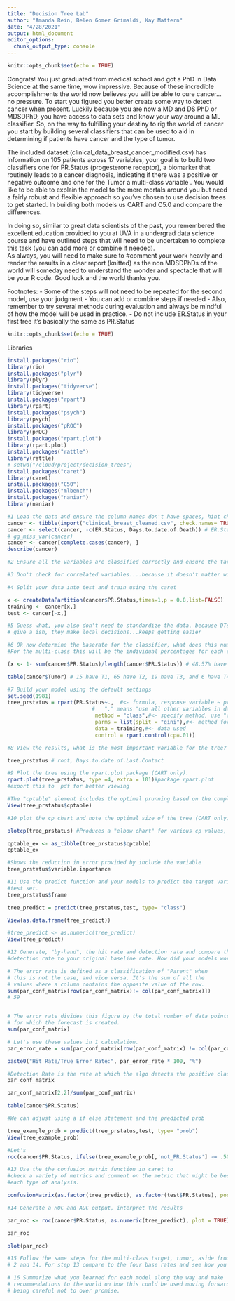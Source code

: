 ```yaml
---
title: "Decision Tree Lab"
author: "Amanda Rein, Belen Gomez Grimaldi, Kay Mattern"
date: "4/28/2021"
output: html_document
editor_options: 
  chunk_output_type: console
---
```


```r
knitr::opts_chunk$set(echo = TRUE)
```

Congrats! You just graduated from medical school and got a PhD in Data Science at the same time, wow impressive. Because of these incredible accomplishments the world now believes you will be able to cure cancer...no pressure. To start you figured you better create some way to detect cancer when present. Luckily because you are now a MD and DS PhD or MDSDPhD, you have access to data sets and know your way around a ML classifier. So, on the way to fulfilling your destiny to rig the world of cancer you start by building several classifiers that can be used to aid in determining if patients have cancer and the type of tumor. 

The included dataset (clinical_data_breast_cancer_modified.csv) has information 
on 105 patients across 17 variables, your goal is to build two classifiers one 
for PR.Status (progesterone receptor), a biomarker that routinely leads to a 
cancer diagnosis, indicating if there was a positive or negative outcome and 
one for the Tumor a multi-class variable . You would like to be able to explain 
the model to the mere mortals around you but need a fairly robust and flexible 
approach so you've chosen to use decision trees to get started. In building both
models us CART and C5.0 and compare the differences. 

In doing so, similar to great data scientists of the past, you remembered 
the excellent education provided to you at UVA in a 
undergrad data science course and have outlined steps that will need to be 
undertaken to complete this task (you can add more or combine if needed).  
As always, you will need to make sure to #comment your work heavily and 
render the results in a clear report (knitted) as the non MDSDPhDs of the 
world will someday need to understand the wonder and spectacle that will 
be your R code. Good luck and the world thanks you. 

 Footnotes: 
-	Some of the steps will not need to be repeated for the second model, use your judgment
-	You can add or combine steps if needed
-	Also, remember to try several methods during evaluation and always be mindful of how the model will be used in practice.
- Do not include ER.Status in your first tree it's basically the same as PR.Status



```r
knitr::opts_chunk$set(echo = TRUE)

```

Libraries
```r
install.packages("rio")
library(rio)
install.packages("plyr")
library(plyr)
install.packages("tidyverse")
library(tidyverse)
install.packages("rpart")
library(rpart)
install.packages("psych")
library(psych)
install.packages("pROC")
library(pROC)
install.packages("rpart.plot")
library(rpart.plot)
install.packages("rattle")
library(rattle)
# setwd("/cloud/project/decision_trees")
install.packages("caret")
library(caret)
install.packages("C50")
install.packages("mlbench")
install.packages("naniar")
library(naniar)
```

```r
#1 Load the data and ensure the column names don't have spaces, hint check.names.  
cancer <- tibble(import("clinical_breast_cleaned.csv", check.names= TRUE))
cancer <- select(cancer, -c(ER.Status, Days.to.date.of.Death)) # ER.Status same as PR.Status, Days.to.date.of.Death has lots of missing values, rest has new levels in predict
# gg_miss_var(cancer)
cancer <- cancer[complete.cases(cancer), ]
describe(cancer)

```

```r
#2 Ensure all the variables are classified correctly and ensure the target variable for "PR.Status" is 0 for negative and 1 for positive


```

```r
#3 Don't check for correlated variables....because it doesn't matter with Decision Trees...that was easy
```


```r
#4 Split your data into test and train using the caret

x <- createDataPartition(cancer$PR.Status,times=1,p = 0.8,list=FALSE)
training <- cancer[x,]
test <- cancer[-x,]
```

```r

#5 Guess what, you also don't need to standardize the data, because DTs don't 
# give a ish, they make local decisions...keeps getting easier 

```

```r
#6 Ok now determine the baserate for the classifier, what does this number mean.  
#For the multi-class this will be the individual percentages for each class. 

(x <- 1- sum(cancer$PR.Status)/length(cancer$PR.Status)) # 48.57% have biomarker for PR.Status

table(cancer$Tumor) # 15 have T1, 65 have T2, 19 have T3, and 6 have T4
```

```r
#7 Build your model using the default settings
set.seed(1981)
tree_prstatus = rpart(PR.Status~.,  #<- formula, response variable ~ predictors
                           #   "." means "use all other variables in data"
                            method = "class",#<- specify method, use "class" for tree
                            parms = list(split = "gini"),#<- method for choosing tree split
                            data = training,#<- data used
                            control = rpart.control(cp=.01))

```

```r
#8 View the results, what is the most important variable for the tree? 

tree_prstatus # root, Days.to.date.of.Last.Contact
```

```r
#9 Plot the tree using the rpart.plot package (CART only).
rpart.plot(tree_prstatus, type =4, extra = 101)#package rpart.plot
#export this to  pdf for better viewing

#The "cptable" element includes the optimal prunning based on the complexity parameter.
View(tree_prstatus$cptable)

```

```r
#10 plot the cp chart and note the optimal size of the tree (CART only).

plotcp(tree_prstatus) #Produces a "elbow chart" for various cp values, it's actually a terrible chart, but somewhat useful, dashed line represents the highest cross-validated error minus the minimum cross-validated error, plus the standard deviation of the error at that tree. A reasonable choice of cp for pruning is often the leftmost value where the mean is less than the horizontal line. Not the difference between the size of tree and the nsplits. Size is the number of terminal nodes. 

cptable_ex <- as_tibble(tree_prstatus$cptable)
cptable_ex

#Shows the reduction in error provided by include the variable 
tree_prstatus$variable.importance
```


```r
#11 Use the predict function and your models to predict the target variable using
#test set. 
tree_prstatus$frame

tree_predict = predict(tree_prstatus,test, type= "class")

View(as.data.frame(tree_predict))

#tree_predict <- as.numeric(tree_predict)
View(tree_predict)
```

```r
#12 Generate, "by-hand", the hit rate and detection rate and compare the 
#detection rate to your original baseline rate. How did your models work?

# The error rate is defined as a classification of "Parent" when 
# this is not the case, and vice versa. It's the sum of all the
# values where a column contains the opposite value of the row.
sum(par_conf_matrix[row(par_conf_matrix)!= col(par_conf_matrix)])
# 59


# The error rate divides this figure by the total number of data points
# for which the forecast is created.
sum(par_conf_matrix)

# Let's use these values in 1 calculation.
par_error_rate = sum(par_conf_matrix[row(par_conf_matrix) != col(par_conf_matrix)]) / sum(par_conf_matrix)

paste0("Hit Rate/True Error Rate:", par_error_rate * 100, "%")

#Detection Rate is the rate at which the algo detects the positive class in proportion to the entire classification A/(A+B+C+D) where A is poss correctly predicted
par_conf_matrix

par_conf_matrix[2,2]/sum(par_conf_matrix)

table(cancer$PR.Status)

#We can adjust using a if else statement and the predicted prob

tree_example_prob = predict(tree_prstatus,test, type= "prob")
View(tree_example_prob)

#Let's 
roc(cancer$PR.Status, ifelse(tree_example_prob[,'not_PR.Status'] >= .50,0,1), plot=TRUE)

```

```r
#13 Use the the confusion matrix function in caret to 
#check a variety of metrics and comment on the metric that might be best for 
#each type of analysis.  

confusionMatrix(as.factor(tree_predict), as.factor(test$PR.Status), positive = "PR.Status", dnn=c("Prediction", "Actual"), mode = "sens_spec")
```

```r
#14 Generate a ROC and AUC output, interpret the results

par_roc <- roc(cancer$PR.Status, as.numeric(tree_predict), plot = TRUE) #Building the evaluation ROC and AUV using the predicted and original target variables 

par_roc

plot(par_roc)
```

```r
#15 Follow the same steps for the multi-class target, tumor, aside from step 1, 
# 2 and 14. For step 13 compare to the four base rates and see how you did. 
```

```r
# 16 Summarize what you learned for each model along the way and make 
# recommendations to the world on how this could be used moving forward, 
# being careful not to over promise. 
```
